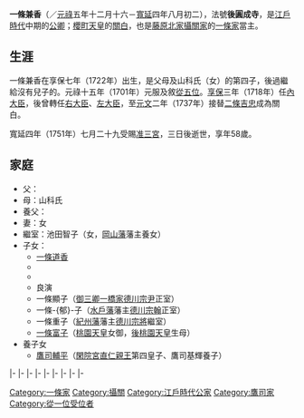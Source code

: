 {{Unreferenced|time=2022-02-22T04:13:06+00:00}}
{{japanese|japanese=一条 兼香|kana=いちじょう みちか|romaji=Ichijō Kaneka|kyujitai=一條 兼香}}
'''一條兼香'''（{{bd|1693年|1月12日|1751年|9月21日}}／[[元祿|元祿]]五年十二月十六－[[寬延|寬延]]四年八月初二），法號'''後圓成寺'''，是[[江戶時代|江戶時代]]中期的[[公卿|公卿]]；[[櫻町天皇|櫻町天皇]]的[[關白|關白]]，也是[[藤原北家|藤原北家]][[攝家|攝關家]]的[[一條家|一條家]]當主。

==生涯==
一條兼香在享保七年（1722年）出生，是父母{{link-ja|鷹司房輔|鷹司房輔}}及山科氏（{{link-ja|山科言行|山科言行}}女）的第四子，後過繼給沒有兒子的{{link-ja|一條冬經|一条冬経|一條兼輝}}。元祿十五年（1701年）元服及敘[[從五位|從五位]]。[[享保|享保]]三年（1718年）任[[內大臣|內大臣]]，後曾轉任[[右大臣|右大臣]]、[[左大臣|左大臣]]，至[[元文_(日本)|元文]]二年（1737年）接替[[二條吉忠|二條吉忠]]成為關白。

寬延四年（1751年）七月二十九受賜[[准三宮|准三宮]]，三日後逝世，享年58歲。

== 家庭 ==
* 父：{{link-ja|鷹司房輔|鷹司房輔}}
* 母：山科氏
* 養父：{{link-ja|一條冬經|一条冬経|一條兼輝}}
* 妻：{{link-ja|淺野綱長|浅野綱長}}女
* 繼室：池田智子（{{link-ja|池田軌隆|池田軌隆}}女，[[岡山藩|岡山藩]]藩主{{link-ja|池田綱政|池田綱政}}養女）
* 子女：
** [[一條道香|一條道香]]
** {{link-ja|鷹司基輝|鷹司基輝}}
** {{link-ja|醍醐兼純|醍醐兼純}}
** 良演
** 一條顯子（[[御三卿|御三卿]][[一橋家|一橋家]][[德川宗尹|德川宗尹]]正室）
** 一條-{郁}-子（[[水戶藩|水戶藩]]藩主[[德川宗翰|德川宗翰]]正室）
** 一條重子（[[紀州藩|紀州藩]]藩主[[德川宗將|德川宗將]]繼室）
** [[一條富子|一條富子]]（[[桃園天皇|桃園天皇]]女御，[[後桃園天皇|後桃園天皇]]生母）
* 養子女
** [[鷹司輔平|鷹司輔平]]（[[閑院宮直仁親王|閑院宮直仁親王]]第四皇子、鷹司基輝養子）

{{start box|width=auto}}
{{s-pre}}
|-
{{s-before|{{link-ja|一條冬經|一条冬経|一條兼輝}}}}
{{s-title|[[一條家|一條家]]當主|1751年9月21日－1751年9月21日}}
{{s-after|rows=2|[[一條道香|一條道香]]}}
|-
{{s-before|[[二條吉忠|二條吉忠]]}}
{{s-title|[[藤氏長者|藤氏長者]]|1737年9月23日－1747年1月25日}}
|-
{{s-off}}
|-
{{s-before|二條吉忠}}
{{s-title|rows=2|[[內大臣|內大臣]]|1722年6月16日－1723年3月7日<br>1723年3月14日－1726年10月10日}}
{{s-after|[[櫛笥隆賀|櫛笥隆賀]]}}
|-
{{s-before|[[廣幡豐忠|廣幡豐忠]]}}
{{s-after|[[松木宗顯|松木宗顯]]}}
|-
{{s-before|rows=3|二條吉忠}}
{{s-title|[[右大臣|右大臣]]|1726年10月10日－1737年11月28日}}
{{s-vacant||next={{link-ja|二條宗熙|二条宗熙}}}}
|-
{{s-title|[[左大臣|左大臣]]|1737年11月28日－1745年3月15日}}
{{s-after|{{link-ja|西園寺致季|西園寺致季}}}}
|-
{{s-title|[[攝政關白列表|關白]]|1737年9月23日－1747年1月25日}}
{{s-after|一條道香}}
|-
{{s-vacant||last=[[近衛家久|近衛家久]]}}
{{s-title|[[太政大臣|太政大臣]]|1746年4月18日－1751年9月18日}}
{{s-vacant||next=[[近衛內前|近衛內前]]}}
{{end box}}

{{歷代關白}}
{{藤原氏長者}}
{{歷代太政大臣}}
[[Category:一條家|Category:一條家]]
[[Category:攝關|Category:攝關]]
[[Category:江戶時代公家|Category:江戶時代公家]]
[[Category:鷹司家|Category:鷹司家]]
[[Category:從一位受位者|Category:從一位受位者]]